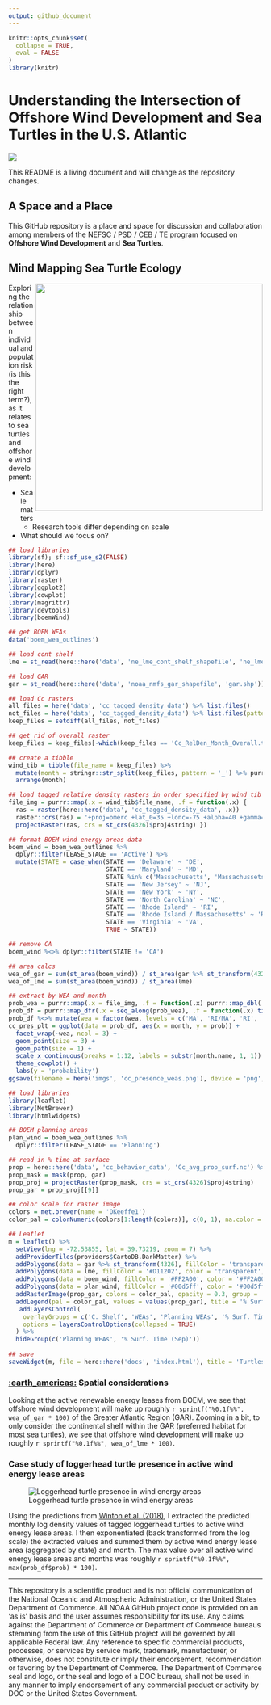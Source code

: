 ```yaml
---
output: github_document
---
```


<!-- README.md is generated from README.Rmd. Please edit that file -->

```r
knitr::opts_chunk$set(
  collapse = TRUE,
  eval = FALSE
)
library(knitr)
```

# Understanding the Intersection of Offshore Wind Development and Sea Turtles in the U.S. Atlantic

![](https://github.com/jmhatch-NOAA/READ-PSB-TE-Wind/actions/workflows/secretScan.yml/badge.svg)

This README is a living document and will change as the repository changes.

## A Space and a Place

This GitHub repository is a place and space for discussion and collaboration among members of the NEFSC / PSD / CEB / TE program focused on **Offshore Wind Development** and **Sea Turtles**.

## Mind Mapping Sea Turtle Ecology

<img src="imgs/mind_map_te_wind.png" align="right" width="450"/>

Exploring the relationship between individual and population risk (is this the right term?), as it relates to sea turtles and offshore wind development:

-   Scale matters
    -   Research tools differ depending on scale
-   What should we focus on?

```r
## load libraries
library(sf); sf::sf_use_s2(FALSE)
library(here)
library(dplyr)
library(raster)
library(ggplot2)
library(cowplot)
library(magrittr)
library(devtools)
library(boemWind)

## get BOEM WEAs
data('boem_wea_outlines')

## load cont shelf
lme = st_read(here::here('data', 'ne_lme_cont_shelf_shapefile', 'ne_lme_cont_shelf.shp'))

## load GAR
gar = st_read(here::here('data', 'noaa_nmfs_gar_shapefile', 'gar.shp'))

## load Cc rasters
all_files = here('data', 'cc_tagged_density_data') %>% list.files()
not_files = here('data', 'cc_tagged_density_data') %>% list.files(pattern = '*_Cubic')
keep_files = setdiff(all_files, not_files)

## get rid of overall raster
keep_files = keep_files[-which(keep_files == 'Cc_RelDen_Month_Overall.tif')]

## create a tibble 
wind_tib = tibble(file_name = keep_files) %>% 
  mutate(month = stringr::str_split(keep_files, pattern = '_') %>% purrr::map_chr(., 4) %>% tools::file_path_sans_ext() %>% factor(., levels = month.name)) %>% 
  arrange(month) 

## load tagged relative density rasters in order specified by wind_tib
file_img = purrr::map(.x = wind_tib$file_name, .f = function(.x) {
  ras = raster(here::here('data', 'cc_tagged_density_data', .x))
  raster::crs(ras) = '+proj=omerc +lat_0=35 +lonc=-75 +alpha=40 +gamma=40 +k=0.9996 +x_0=0 +y_0=0 +datum=NAD83 +units=m +no_defs'
  projectRaster(ras, crs = st_crs(4326)$proj4string) })

## format BOEM wind energy areas data
boem_wind = boem_wea_outlines %>% 
  dplyr::filter(LEASE_STAGE == 'Active') %>% 
  mutate(STATE = case_when(STATE == 'Delaware' ~ 'DE',
                           STATE == 'Maryland' ~ 'MD', 
                           STATE %in% c('Massachusetts', 'Massachussets') ~ 'MA',
                           STATE == 'New Jersey' ~ 'NJ',
                           STATE == 'New York' ~ 'NY',
                           STATE == 'North Carolina' ~ 'NC',
                           STATE == 'Rhode Island' ~ 'RI',
                           STATE == 'Rhode Island / Massachusetts' ~ 'RI/MA',
                           STATE == 'Virginia' ~ 'VA',
                           TRUE ~ STATE))

## remove CA
boem_wind %<>% dplyr::filter(STATE != 'CA')

## area calcs
wea_of_gar = sum(st_area(boem_wind)) / st_area(gar %>% st_transform(4326))
wea_of_lme = sum(st_area(boem_wind)) / st_area(lme)

## extract by WEA and month
prob_wea = purrr::map(.x = file_img, .f = function(.x) purrr::map_dbl(.x = raster::extract(.x, boem_wind %>% as_Spatial()), .f = function(.y) sum(exp(ifelse(is.null(.y), NA, .y)))))
prob_df = purrr::map_dfr(.x = seq_along(prob_wea), .f = function(.x) tibble(wea = boem_wind$STATE, month = .x, month_abb = month.name[.x], prob = prob_wea[[.x]]))
prob_df %<>% mutate(wea = factor(wea, levels = c('MA', 'RI/MA', 'RI', 'NY', 'NY/NJ', 'NJ', 'DE', 'MD', 'VA', 'NC'))) %>% group_by(wea, month, month_abb) %>% summarize(prob = sum(prob, na.rm = TRUE))
cc_pres_plt = ggplot(data = prob_df, aes(x = month, y = prob)) + 
  facet_wrap(~wea, ncol = 3) + 
  geom_point(size = 3) + 
  geom_path(size = 1) +
  scale_x_continuous(breaks = 1:12, labels = substr(month.name, 1, 1)) + 
  theme_cowplot() + 
  labs(y = 'probability')
ggsave(filename = here('imgs', 'cc_presence_weas.png'), device = 'png', bg = 'white', plot = cc_pres_plt, width = 7, height = 7, units = 'in')
```

```r
## load libraries
library(leaflet)
library(MetBrewer)
library(htmlwidgets)

## BOEM planning areas
plan_wind = boem_wea_outlines %>% 
  dplyr::filter(LEASE_STAGE == 'Planning')

## read in % time at surface
prop = here::here('data', 'cc_behavior_data', 'Cc_avg_prop_surf.nc') %>% raster::stack()
prop_mask = mask(prop, gar)
prop_proj = projectRaster(prop_mask, crs = st_crs(4326)$proj4string) 
prop_gar = prop_proj[[9]]

## color scale for raster image
colors = met.brewer(name = 'OKeeffe1')
color_pal = colorNumeric(colors[1:length(colors)], c(0, 1), na.color = 'transparent', reverse = TRUE)

## Leaflet
m = leaflet() %>% 
  setView(lng = -72.53855, lat = 39.73219, zoom = 7) %>%
  addProviderTiles(providers$CartoDB.DarkMatter) %>%
  addPolygons(data = gar %>% st_transform(4326), fillColor = 'transparent', color = '#D11202', popup = 'Greater Atlantic Region') %>%
  addPolygons(data = lme, fillColor = '#D11202', color = 'transparent', popup = 'Continental Shelf', group = 'C. Shelf') %>%
  addPolygons(data = boem_wind, fillColor = '#FF2A00', color = '#FF2A00', popup = ~LEASE_NUMBER_COMPANY, group = 'WEAs') %>%
  addPolygons(data = plan_wind, fillColor = '#00d5ff', color = '#00d5ff', popup = ~ADDITIONAL_INFORMATION, group = 'Planning WEAs') %>%
  addRasterImage(prop_gar, colors = color_pal, opacity = 0.3, group = '% Surf. Time (Sep)') %>%
  addLegend(pal = color_pal, values = values(prop_gar), title = '% Surface Time', group = '% Surf. Time (Sep)') %>% 
   addLayersControl(
    overlayGroups = c('C. Shelf', 'WEAs', 'Planning WEAs', '% Surf. Time (Sep)'),
    options = layersControlOptions(collapsed = TRUE)
  ) %>% 
  hideGroup(c('Planning WEAs', '% Surf. Time (Sep)'))
            
## save
saveWidget(m, file = here::here('docs', 'index.html'), title = 'Turtles & Wind')
```

### [:earth_americas:](https://jmhatch-noaa.github.io/READ-PSB-TE-Wind/) Spatial considerations

Looking at the active renewable energy leases from BOEM, we see that offshore wind development will make up roughly `r sprintf("%0.1f%%", wea_of_gar * 100)` of the Greater Atlantic Region (GAR). Zooming in a bit, to only consider the continental shelf within the GAR (preferred habitat for most sea turtles), we see that offshore wind development will make up roughly `r sprintf("%0.1f%%", wea_of_lme * 100)`.

### Case study of loggerhead turtle presence in active wind energy lease areas

![Loggerhead turtle presence in wind energy areas](./imgs/cc_presence_weas.png)

Using the predictions from [Winton et al. (2018)](https://www.int-res.com/abstracts/meps/v586/p217-232/), I extracted the predicted monthly log density values of tagged loggerhead turtles to active wind energy lease areas. I then exponentiated (back transformed from the log scale) the extracted values and summed them by active wind energy lease area (aggregated by state) and month. The max value over all active wind energy lease areas and months was roughly `r sprintf("%0.1f%%", max(prob_df$prob) * 100)`.

------------------------------------------------------------------------

This repository is a scientific product and is not official communication of the National Oceanic and Atmospheric Administration, or the United States Department of Commerce. All NOAA GitHub project code is provided on an ‘as is’ basis and the user assumes responsibility for its use. Any claims against the Department of Commerce or Department of Commerce bureaus stemming from the use of this GitHub project will be governed by all applicable Federal law. Any reference to specific commercial products, processes, or services by service mark, trademark, manufacturer, or otherwise, does not constitute or imply their endorsement, recommendation or favoring by the Department of Commerce. The Department of Commerce seal and logo, or the seal and logo of a DOC bureau, shall not be used in any manner to imply endorsement of any commercial product or activity by DOC or the United States Government.
